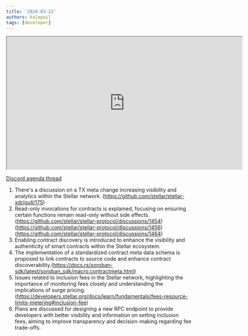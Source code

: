 ```yaml
---
title: '2024-03-21'
authors: kalepail
tags: [developer]
---
```


<iframe
  src="https://drive.google.com/file/d/1vSkQFbdg80548ShpjOpyD9scnQjebkQi/preview"
  width="640"
  height="360"
  allow="autoplay"
></iframe>

[Discord agenda thread](https://discord.com/channels/897514728459468821/1219381314931917000)

1.  There's a discussion on a TX meta change increasing visibility and analytics within the Stellar network. (https://github.com/stellar/stellar-xdr/pull/175)
2.  Read-only invocations for contracts is explained, focusing on ensuring certain functions remain read-only without side effects. (https://github.com/stellar/stellar-protocol/discussions/1454) (https://github.com/stellar/stellar-protocol/discussions/1456) (https://github.com/stellar/stellar-protocol/discussions/1464)
3.  Enabling contract discovery is introduced to enhance the visibility and authenticity of smart contracts within the Stellar ecosystem.
4.  The implementation of a standardized contract meta data schema is proposed to link contracts to source code and enhance contract discoverability.(https://docs.rs/soroban-sdk/latest/soroban_sdk/macro.contractmeta.html)
5.  Issues related to inclusion fees in the Stellar network, highlighting the importance of monitoring fees closely and understanding the implications of surge pricing. (https://developers.stellar.org/docs/learn/fundamentals/fees-resource-limits-metering#inclusion-fee)
6.  Plans are discussed for designing a new RPC endpoint to provide developers with better visibility and information on setting inclusion fees, aiming to improve transparency and decision-making regarding fee trade-offs.
